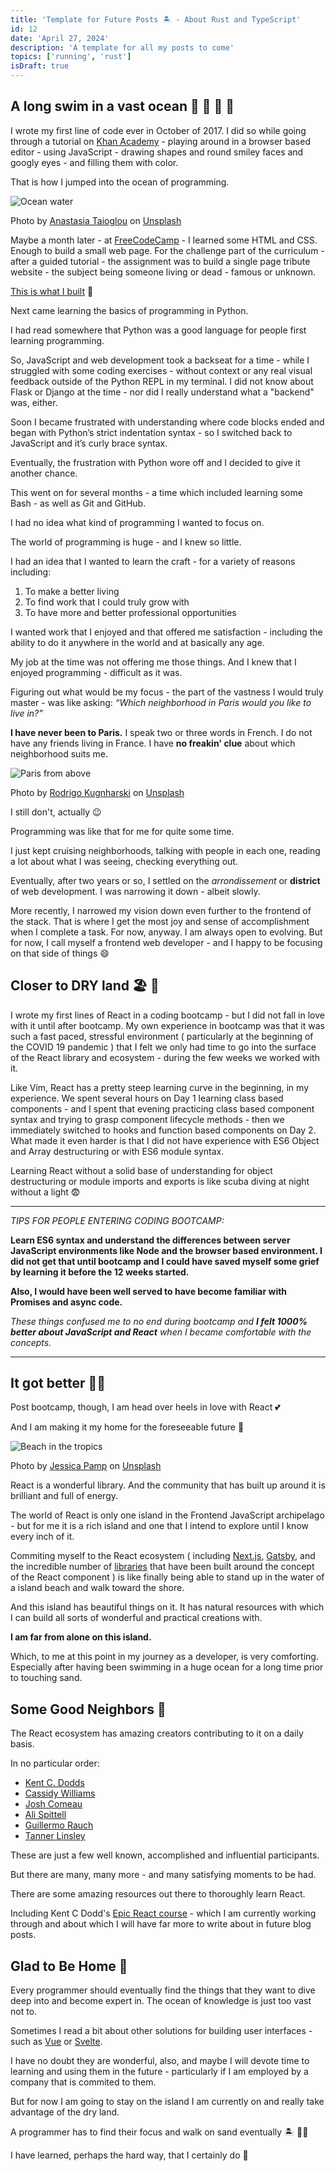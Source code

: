 ```yaml
---
title: 'Template for Future Posts 🏝️ - About Rust and TypeScript'
id: 12
date: 'April 27, 2024'
description: 'A template for all my posts to come'
topics: ['running', 'rust']
isDraft: true
---
```


## A long swim in a vast ocean 🌊 🐚 🦈 🦑

I wrote my first line of code ever in October of 2017. I did so while going through a tutorial on
[Khan Academy](https://www.khanacademy.org/) - playing around in a browser based editor - using
JavaScript - drawing shapes and round smiley faces and googly eyes - and filling them with color.

That is how I jumped into the ocean of programming.

<Image
  src='/images/sand-beneath-my-feet/anastasia-taioglou-unsplash.jpg'
  alt='Ocean water'
  height={500}
  width={900}
/>

Photo by
[Anastasia Taioglou](https://unsplash.com/@thenata?utm_source=unsplash&utm_medium=referral&utm_content=creditCopyText)
on
[Unsplash](https://unsplash.com/s/photos/ocean?utm_source=unsplash&utm_medium=referral&utm_content=creditCopyText)

Maybe a month later - at [FreeCodeCamp](https://www.freecodecamp.org/) - I learned some HTML and
CSS. Enough to build a small web page. For the challenge part of the curriculum - after a guided
tutorial - the assignment was to build a single page tribute website - the subject being someone
living or dead - famous or unknown.

[This is what I built](https://papadavis47.github.io/my_sandbox/) 🤭

Next came learning the basics of programming in Python.

I had read somewhere that Python was a good language for people first learning programming.

So, JavaScript and web development took a backseat for a time - while I struggled with some coding
exercises - without context or any real visual feedback outside of the Python REPL in my terminal. I
did not know about Flask or Django at the time - nor did I really understand what a "backend" was,
either.

Soon I became frustrated with understanding where code blocks ended and began with Python’s strict
indentation syntax - so I switched back to JavaScript and it’s curly brace syntax.

Eventually, the frustration with Python wore off and I decided to give it another chance.

This went on for several months - a time which included learning some Bash - as well as Git and
GitHub.

I had no idea what kind of programming I wanted to focus on.

The world of programming is huge - and I knew so little.

I had an idea that I wanted to learn the craft - for a variety of reasons including:

1. To make a better living
1. To find work that I could truly grow with
1. To have more and better professional opportunities

I wanted work that I enjoyed and that offered me satisfaction - including the ability to do it
anywhere in the world and at basically any age.

My job at the time was not offering me those things. And I knew that I enjoyed programming -
difficult as it was.

Figuring out what would be my focus - the part of the vastness I would truly master - was like
asking: _“Which neighborhood in Paris would you like to live in?”_

**I have never been to Paris.** I speak two or three words in French. I do not have any friends
living in France. I have **no freakin' clue** about which neighborhood suits me.

<Image
  src='/images/sand-beneath-my-feet/rodrigo-kugnharski-unsplash.jpg'
  alt='Paris from above'
  height={500}
  width={900}
/>

Photo by
[Rodrigo Kugnharski](https://unsplash.com/@kugnharski?utm_source=unsplash&utm_medium=referral&utm_content=creditCopyText)
on
[Unsplash](https://unsplash.com/s/photos/ocean?utm_source=unsplash&utm_medium=referral&utm_content=creditCopyText)

I still don't, actually 😉

Programming was like that for me for quite some time.

I just kept cruising neighborhoods, talking with people in each one, reading a lot about what I was
seeing, checking everything out.

Eventually, after two years or so, I settled on the _arrondissement_ or **district** of web
development. I was narrowing it down - albeit slowly.

More recently, I narrowed my vision down even further to the frontend of the stack. That is where I
get the most joy and sense of accomplishment when I complete a task. For now, anyway. I am always
open to evolving. But for now, I call myself a frontend web developer - and I happy to be focusing
on that side of things 😄

## Closer to DRY land 🏖 🙏

I wrote my first lines of React in a coding bootcamp - but I did not fall in love with it until
after bootcamp. My own experience in bootcamp was that it was such a fast paced, stressful
environment ( particularly at the beginning of the COVID 19 pandemic ) that I felt we only had time
to go into the surface of the React library and ecosystem - during the few weeks we worked with it.

Like Vim, React has a pretty steep learning curve in the beginning, in my experience. We spent
several hours on Day 1 learning class based components - and I spent that evening practicing class
based component syntax and trying to grasp component lifecycle methods - then we immediately
switched to hooks and function based components on Day 2. What made it even harder is that I did not
have experience with ES6 Object and Array destructuring or with ES6 module syntax.

Learning React without a solid base of understanding for object destructuring or module imports and
exports is like scuba diving at night without a light 😨

---

_TIPS FOR PEOPLE ENTERING CODING BOOTCAMP:_

**Learn ES6 syntax and understand the differences between server JavaScript environments like Node
and the browser based environment. I did not get that until bootcamp and I could have saved myself
some grief by learning it before the 12 weeks started.**

**Also, I would have been well served to have become familiar with Promises and async code.**

_These things confused me to no end during bootcamp and **I felt 1000% better about JavaScript and
React** when I became comfortable with the concepts._

---

## It got better 🤟🏼

Post bootcamp, though, I am head over heels in love with React 💕

And I am making it my home for the foreseeable future 🏡

<Image
  src='/images/sand-beneath-my-feet/jessica-pamp-unsplash.jpg'
  alt='Beach in the tropics'
  height={500}
  width={800}
/>

Photo by
[Jessica Pamp](https://unsplash.com/@yessijes?utm_source=unsplash&utm_medium=referral&utm_content=creditCopyText)
on
[Unsplash](https://unsplash.com/s/photos/beach?utm_source=unsplash&utm_medium=referral&utm_content=creditCopyText)

React is a wonderful library. And the community that has built up around it is brilliant and full of
energy.

The world of React is only one island in the Frontend JavaScript archipelago - but for me it is a
rich island and one that I intend to explore until I know every inch of it.

Commiting myself to the React ecosystem ( including [Next.js](https://nextjs.org),
[Gatsby](https://www.gatsbyjs.com/), and the incredible number of
[libraries](https://github.com/enaqx/awesome-react) that have been built around the concept of the
React component ) is like finally being able to stand up in the water of a island beach and walk
toward the shore.

And this island has beautiful things on it. It has natural resources with which I can build all
sorts of wonderful and practical creations with.

**I am far from alone on this island.**

Which, to me at this point in my journey as a developer, is very comforting. Especially after having
been swimming in a huge ocean for a long time prior to touching sand.

## Some Good Neighbors 🎉

The React ecosystem has amazing creators contributing to it on a daily basis.

In no particular order:

- [Kent C. Dodds](https://kentcdodds.com/)
- [Cassidy Williams](https://twitter.com/cassidoo)
- [Josh Comeau](https://www.joshwcomeau.com/)
- [Ali Spittell](https://welearncode.com/)
- [Guillermo Rauch](https://rauchg.com/)
- [Tanner Linsley](https://github.com/tannerlinsley)

These are just a few well known, accomplished and influential participants.

But there are many, many more - and many satisfying moments to be had.

There are some amazing resources out there to thoroughly learn React.

Including Kent C Dodd's [Epic React course](https://epicreact.dev) - which I am currently working
through and about which I will have far more to write about in future blog posts.

## Glad to Be Home 🙏

Every programmer should eventually find the things that they want to dive deep into and become
expert in. The ocean of knowledge is just too vast not to.

Sometimes I read a bit about other solutions for building user interfaces - such as
[Vue](https://vuejs.org/) or [Svelte](https://svelte.dev/).

I have no doubt they are wonderful, also, and maybe I will devote time to learning and using them in
the future - particularly if I am employed by a company that is commited to them.

But for now I am going to stay on the island I am currently on and really take advantage of the dry
land.

A programmer has to find their focus and walk on sand eventually 🏝️ 🚶🏼

I have learned, perhaps the hard way, that I certainly do 🙂
